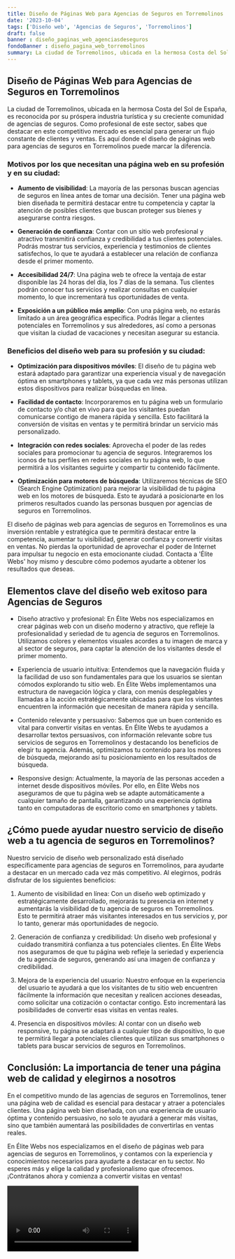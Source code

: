 ```yaml
---
title: Diseño de Páginas Web para Agencias de Seguros en Torremolinos
date: '2023-10-04'
tags: ['Diseño web', 'Agencias de Seguros', 'Torremolinos']
draft: false
banner : diseño_paginas_web_agenciasdeseguros
fondoBanner : diseño_pagina_web_torremolinos
summary: La ciudad de Torremolinos, ubicada en la hermosa Costa del Sol de España, es reconocida por su próspera industria turística y su creciente comunidad de agencias de seguros. Como profesional de este sector, sabes que destacar en este competitivo mercado es esencial para generar un flujo constante de clientes y ventas. Es aquí donde el diseño de páginas web para agencias de seguros en Torremolinos puede marcar la diferencia.
---
```


## Diseño de Páginas Web para Agencias de Seguros en Torremolinos

La ciudad de Torremolinos, ubicada en la hermosa Costa del Sol de España, es reconocida por su próspera industria turística y su creciente comunidad de agencias de seguros. Como profesional de este sector, sabes que destacar en este competitivo mercado es esencial para generar un flujo constante de clientes y ventas. Es aquí donde el diseño de páginas web para agencias de seguros en Torremolinos puede marcar la diferencia.

### Motivos por los que necesitan una página web en su profesión y en su ciudad:

- **Aumento de visibilidad**: La mayoría de las personas buscan agencias de seguros en línea antes de tomar una decisión. Tener una página web bien diseñada te permitirá destacar entre tu competencia y captar la atención de posibles clientes que buscan proteger sus bienes y asegurarse contra riesgos.

- **Generación de confianza**: Contar con un sitio web profesional y atractivo transmitirá confianza y credibilidad a tus clientes potenciales. Podrás mostrar tus servicios, experiencia y testimonios de clientes satisfechos, lo que te ayudará a establecer una relación de confianza desde el primer momento.

- **Accesibilidad 24/7**: Una página web te ofrece la ventaja de estar disponible las 24 horas del día, los 7 días de la semana. Tus clientes podrán conocer tus servicios y realizar consultas en cualquier momento, lo que incrementará tus oportunidades de venta.

- **Exposición a un público más amplio**: Con una página web, no estarás limitado a un área geográfica específica. Podrás llegar a clientes potenciales en Torremolinos y sus alrededores, así como a personas que visitan la ciudad de vacaciones y necesitan asegurar su estancia.

### Beneficios del diseño web para su profesión y su ciudad:

- **Optimización para dispositivos móviles**: El diseño de tu página web estará adaptado para garantizar una experiencia visual y de navegación óptima en smartphones y tablets, ya que cada vez más personas utilizan estos dispositivos para realizar búsquedas en línea.

- **Facilidad de contacto**: Incorporaremos en tu página web un formulario de contacto y/o chat en vivo para que los visitantes puedan comunicarse contigo de manera rápida y sencilla. Esto facilitará la conversión de visitas en ventas y te permitirá brindar un servicio más personalizado.

- **Integración con redes sociales**: Aprovecha el poder de las redes sociales para promocionar tu agencia de seguros. Integraremos los iconos de tus perfiles en redes sociales en tu página web, lo que permitirá a los visitantes seguirte y compartir tu contenido fácilmente.

- **Optimización para motores de búsqueda**: Utilizaremos técnicas de SEO (Search Engine Optimization) para mejorar la visibilidad de tu página web en los motores de búsqueda. Esto te ayudará a posicionarte en los primeros resultados cuando las personas busquen por agencias de seguros en Torremolinos.

El diseño de páginas web para agencias de seguros en Torremolinos es una inversión rentable y estratégica que te permitirá destacar entre la competencia, aumentar tu visibilidad, generar confianza y convertir visitas en ventas. No pierdas la oportunidad de aprovechar el poder de Internet para impulsar tu negocio en esta emocionante ciudad. Contacta a 'Élite Webs' hoy mismo y descubre cómo podemos ayudarte a obtener los resultados que deseas.

<GifSeo />

<Cta />

## Elementos clave del diseño web exitoso para Agencias de Seguros

- Diseño atractivo y profesional: En Élite Webs nos especializamos en crear páginas web con un diseño moderno y atractivo, que refleje la profesionalidad y seriedad de tu agencia de seguros en Torremolinos. Utilizamos colores y elementos visuales acordes a tu imagen de marca y al sector de seguros, para captar la atención de los visitantes desde el primer momento.

- Experiencia de usuario intuitiva: Entendemos que la navegación fluida y la facilidad de uso son fundamentales para que los usuarios se sientan cómodos explorando tu sitio web. En Élite Webs implementamos una estructura de navegación lógica y clara, con menús desplegables y llamadas a la acción estratégicamente ubicadas para que los visitantes encuentren la información que necesitan de manera rápida y sencilla.

- Contenido relevante y persuasivo: Sabemos que un buen contenido es vital para convertir visitas en ventas. En Élite Webs te ayudamos a desarrollar textos persuasivos, con información relevante sobre tus servicios de seguros en Torremolinos y destacando los beneficios de elegir tu agencia. Además, optimizamos tu contenido para los motores de búsqueda, mejorando así tu posicionamiento en los resultados de búsqueda.

- Responsive design: Actualmente, la mayoría de las personas acceden a internet desde dispositivos móviles. Por ello, en Élite Webs nos aseguramos de que tu página web se adapte automáticamente a cualquier tamaño de pantalla, garantizando una experiencia óptima tanto en computadoras de escritorio como en smartphones y tablets.

## ¿Cómo puede ayudar nuestro servicio de diseño web a tu agencia de seguros en Torremolinos?

Nuestro servicio de diseño web personalizado está diseñado específicamente para agencias de seguros en Torremolinos, para ayudarte a destacar en un mercado cada vez más competitivo. Al elegirnos, podrás disfrutar de los siguientes beneficios:

1. Aumento de visibilidad en línea: Con un diseño web optimizado y estratégicamente desarrollado, mejorarás tu presencia en internet y aumentarás la visibilidad de tu agencia de seguros en Torremolinos. Esto te permitirá atraer más visitantes interesados en tus servicios y, por lo tanto, generar más oportunidades de negocio.

2. Generación de confianza y credibilidad: Un diseño web profesional y cuidado transmitirá confianza a tus potenciales clientes. En Élite Webs nos aseguramos de que tu página web refleje la seriedad y experiencia de tu agencia de seguros, generando así una imagen de confianza y credibilidad.

3. Mejora de la experiencia del usuario: Nuestro enfoque en la experiencia del usuario te ayudará a que los visitantes de tu sitio web encuentren fácilmente la información que necesitan y realicen acciones deseadas, como solicitar una cotización o contactar contigo. Esto incrementará las posibilidades de convertir esas visitas en ventas reales.

4. Presencia en dispositivos móviles: Al contar con un diseño web responsive, tu página se adaptará a cualquier tipo de dispositivo, lo que te permitirá llegar a potenciales clientes que utilizan sus smartphones o tablets para buscar servicios de seguros en Torremolinos.

## Conclusión: La importancia de tener una página web de calidad y elegirnos a nosotros

En el competitivo mundo de las agencias de seguros en Torremolinos, tener una página web de calidad es esencial para destacar y atraer a potenciales clientes. Una página web bien diseñada, con una experiencia de usuario óptima y contenido persuasivo, no solo te ayudará a generar más visitas, sino que también aumentará las posibilidades de convertirlas en ventas reales.

En Élite Webs nos especializamos en el diseño de páginas web para agencias de seguros en Torremolinos, y contamos con la experiencia y conocimientos necesarios para ayudarte a destacar en tu sector. No esperes más y elige la calidad y profesionalismo que ofrecemos. ¡Contrátanos ahora y comienza a convertir visitas en ventas!

<Video />

<CtaBot job='Agencias de Seguros' city='Torremolinos'/>

<Gmaps query='Torremolinos+españa+maps' />